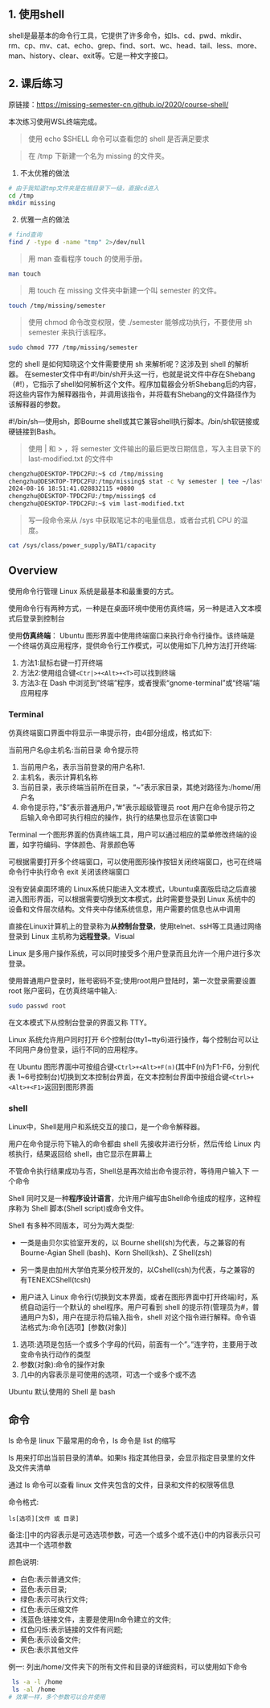 
<WordCount>

## 1. 使用shell

shell是最基本的命令行工具，它提供了许多命令，如ls、cd、pwd、mkdir、rm、cp、mv、cat、echo、grep、find、sort、wc、head、tail、less、more、man、history、clear、exit等。它是一种文字接口。

## 2. 课后练习

原链接：https://missing-semester-cn.github.io/2020/course-shell/

本次练习使用WSL终端完成。

> 使用 echo $SHELL 命令可以查看您的 shell 是否满足要求

> 在 /tmp 下新建一个名为 missing 的文件夹。

1. 不太优雅的做法

```bash
# 由于我知道tmp文件夹是在根目录下一级，直接cd进入
cd /tmp
mkdir missing
```

2. 优雅一点的做法

```bash
# find查询
find / -type d -name "tmp" 2>/dev/null
```

> 用 man 查看程序 touch 的使用手册。

```bash
man touch
```

> 用 touch 在 missing 文件夹中新建一个叫 semester 的文件。
```bash
touch /tmp/missing/semester
```

> 使用 chmod 命令改变权限，使 ./semester 能够成功执行，不要使用 sh semester 来执行该程序。
```bash
sudo chmod 777 /tmp/missing/semester
```
您的 shell 是如何知晓这个文件需要使用 sh 来解析呢？这涉及到 shell 的解析器。 在semester文件中有#!/bin/sh开头这一行，也就是说文件中存在Shebang（#!），它指示了shell如何解析这个文件。程序加载器会分析Shebang后的内容，将这些内容作为解释器指令，并调用该指令，并将载有Shebang的文件路径作为该解释器的参数。

#!/bin/sh—使用sh，即Bourne shell或其它兼容shell执行脚本。/bin/sh软链接或硬链接到Bash。


> 使用 | 和 > ，将 semester 文件输出的最后更改日期信息，写入主目录下的 last-modified.txt 的文件中

```bash
chengzhu@DESKTOP-TPDC2FU:~$ cd /tmp/missing
chengzhu@DESKTOP-TPDC2FU:/tmp/missing$ stat -c %y semester | tee ~/last-modified.txt
2024-08-16 18:51:41.028832115 +0800
chengzhu@DESKTOP-TPDC2FU:/tmp/missing$ cd
chengzhu@DESKTOP-TPDC2FU:~$ vim last-modified.txt
```



> 写一段命令来从 /sys 中获取笔记本的电量信息，或者台式机 CPU 的温度。

```bash
cat /sys/class/power_supply/BAT1/capacity
```

## Overview

使用命令行管理 Linux 系统是最基本和最重要的方式。

使用命令行有两种方式，一种是在桌面环境中使用仿真终端，另一种是进入文本模式后登录到控制台

使用**仿真终端**：
Ubuntu 图形界面中使用终端窗口来执行命令行操作。该终端是一个终端仿真应用程序，提供命令行工作模式，可以使用如下几种方法打开终端:
1. 方法1:鼠标右键一打开终端
2. 方法2:使用组合键``<Ctr|>+<Alt>+<T>``可以找到终端
3. 方法3:在 Dash 中浏览到“终端”程序，或者搜索“gnome-terminal”或“终端”端应用程序

### Terminal

仿真终端窗口界面中将显示一串提示符，由4部分组成，格式如下:

当前用户名@主机名:当前目录 命令提示符

1. 当前用户名，表示当前登录的用户名称1.
2. 主机名，表示计算机名称
3. 当前目录，表示终端当前所在目录，“~”表示家目录，其绝对路径为:/home/用户名
4. 命令提示符，”$”表示普通用户，”#”表示超级管理员 root 用户在命令提示符之后输入命令即可执行相应的操作，执行的结果也显示在该窗口中

Terminal 一个图形界面的仿真终端工具，用户可以通过相应的菜单修改终端的设置，如字符编码、字体颜色、背景颜色等

可根据需要打开多个终端窗口，可以使用图形操作按钮关闭终端窗口，也可在终端命令行中执行命令 exit 关闭该终端窗口

没有安装桌面环境的 Linux系统只能进入文本模式，Ubuntu桌面版启动之后直接进入图形界面，可以根据需要切换到文本模式，此时需要登录到 Linux 系统中的设备和文件层次结构。文件夹中存储系统信息，用户需要的信息也从中调用

直接在Linux计算机上的登录称为**从控制台登录**，使用telnet、ssH等工具通过网络登录到 Linux 主机称为**远程登录**。Visual

Linux 是多用户操作系统，可以同时接受多个用户登录而且允许一个用户进行多次登录。

使用普通用户登录时，账号密码不变;使用root用户登陆时，第一次登录需要设置root 账户密码，在仿真终端中输入:
```bash
sudo passwd root
```
在文本模式下从控制台登录的界面又称 TTY。

Linux 系统允许用户同时打开 6个控制台(tty1~tty6)进行操作，每个控制台可以让不同用户身份登录，运行不同的应用程序。

在 Ubuntu 图形界面中可按组合键```<Ctrl>+<Alt>+F(n)```(其中F(n)为F1-F6，分别代表 1~6号控制台)切换到文本控制台界面，在文本控制台界面中按组合键```<Ctrl>+<Alt>+<F1>```返回到图形界面

### shell

Linux中，Shell是用户和系统交互的接口，是一个命令解释器。

用户在命令提示符下输入的命令都由 shell 先接收并进行分析，然后传给 Linux 内核执行，结果返回给 shell，由它显示在屏幕上

不管命令执行结果成功与否，Shell总是再次给出命令提示符，等待用户输入下 一个命令

Shell 同时又是一种**程序设计语言**，允许用户编写由Shell命令组成的程序，这种程序称为 Shell 脚本(Shell script)或命令文件。

Shell 有多种不同版本，可分为两大类型:

- 一类是由贝尔实验室开发的，以 Bourne shell(sh)为代表，与之兼容的有 Bourne-Agian Shell (bash)、Korn Shell(ksh)、Z Shell(zsh)

- 另一类是由加州大学伯克莱分校开发的，以Cshell(csh)为代表，与之兼容的有TENEXCShell(tcsh)
- 用户进入 Linux 命令行(切换到文本界面，或者在图形界面中打开终端)时，系统自动运行一个默认的 shel程序。用户可看到 shell 的提示符(管理员为#，普通用户为$)，用户在提示符后输入指令，shell 对这个指令进行解释。命令语法格式为:命令[选项】[参数(对象)]
1. 选项:选项是包括一个或多个字母的代码，前面有一个”。”连字符，主要用于改变命令执行动作的类型
2. 参数(对象):命令的操作对象
3. 几中的内容表示是可使用的选项，可选一个或多个或不选

Ubuntu 默认使用的 Shell 是 bash

## 命令

ls 命令是 linux 下最常用的命令，ls 命令是 list 的缩写

ls 用来打印出当前目录的清单。如果ls 指定其他目录，会显示指定目录里的文件及文件夹清单

通过 Is 命令可以查看 linux 文件夹包含的文件，目录和文件的权限等信息

命令格式:
```
ls[选项][文件 或 目录]
```
备注:[]中的内容表示是可选选项参数，可选一个或多个或不选{}中的内容表示只可选其中一个选项参数

颜色说明:

- 白色:表示普通文件;
- 蓝色:表示目录;
- 绿色:表示可执行文件;
- 红色:表示压缩文件
- 浅蓝色:链接文件，主要是使用ln命令建立的文件;
- 红色闪烁:表示链接的文件有问题;
- 黄色:表示设备文件;
- 灰色:表示其他文件

例一: 列出/home/文件夹下的所有文件和目录的详细资料，可以使用如下命令

```bash
 ls -a -l /home
 ls -al /home
# 效果一样，多个参数可以合并使用
```



</WordCount>